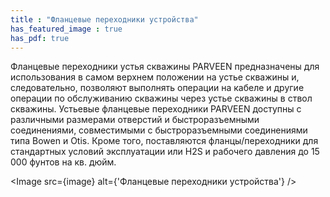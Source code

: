 ```yaml
---
title : "Фланцевые переходники устройства"
has_featured_image : true
has_pdf: true
---
```


Фланцевые переходники устья скважины PARVEEN предназначены для использования в самом верхнем положении на устье скважины и, следовательно, позволяют выполнять операции на кабеле и другие операции по обслуживанию скважины через устье скважины в ствол скважины.
Устьевые фланцевые переходники PARVEEN доступны с различными размерами отверстий и быстроразъемными соединениями, совместимыми с быстроразъемными соединениями типа Bowen и Otis. Кроме того, поставляются фланцы/переходники для стандартных условий эксплуатации или H2S и рабочего давления до 15 000 фунтов на кв. дюйм.

<Image src={image} alt={'Фланцевые переходники устройства'} />